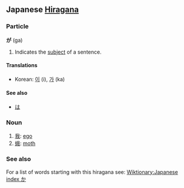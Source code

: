 == Japanese [[Hiragana]] ==

===Particle===
'''が''' (ga)

# Indicates the [[subject]] of a sentence.<!-- too simplistic? -->

====Translations====
*Korean: [[이]] (i), [[가]] (ka)

====See also====
*[[は]]

===Noun===
#[[我]]: [[ego]]
#[[蛾]]: [[moth]]

===See also===
For a list of words starting with this hiragana see: [[Wiktionary:Japanese index か]]